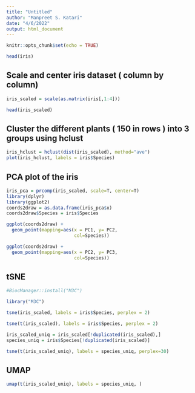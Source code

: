 ---
title: "Untitled"
author: "Manpreet S. Katari"
date: "4/6/2022"
output: html_document
---

```{r setup, include=FALSE}
knitr::opts_chunk$set(echo = TRUE)
```

```{r}
head(iris)
```

## Scale and center iris dataset ( column by column)

```{r}
iris_scaled = scale(as.matrix(iris[,1:4]))

head(iris_scaled)
```


## Cluster the different plants ( 150 in rows ) into 3 groups using **hclust**

```{r}
iris_hclust = hclust(dist(iris_scaled), method="ave")
plot(iris_hclust, labels = iris$Species)
```

## PCA plot of the iris


```{r}
iris_pca = prcomp(iris_scaled, scale=T, center=T)
library(dplyr)
library(ggplot2)
coords2draw = as.data.frame(iris_pca$x)
coords2draw$Species = iris$Species

ggplot(coords2draw) +
  geom_point(mapping=aes(x = PC1, y= PC2, 
                         col=Species))
```

```{r}
ggplot(coords2draw) +
  geom_point(mapping=aes(x = PC2, y= PC3, 
                         col=Species))

```



## tSNE

```{r}
#BiocManager::install("M3C")

library("M3C")

```

```{r}
tsne(iris_scaled, labels = iris$Species, perplex = 2)
```

```{r}
tsne(t(iris_scaled), labels = iris$Species, perplex = 2)
```


```{r}
iris_scaled_uniq = iris_scaled[!duplicated(iris_scaled),]
species_uniq = iris$Species[!duplicated(iris_scaled)]

tsne(t(iris_scaled_uniq), labels = species_uniq, perplex=30)
```


## UMAP

```{r}
umap(t(iris_scaled_uniq), labels = species_uniq, )

```

